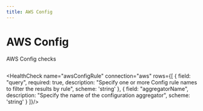 ```yaml
---
title: AWS Config
---
```


# <Icon name="aws-config" /> AWS Config

AWS Config checks


```yaml title="aws-config-rule.yaml"  file=../../../modules/canary-checker/fixtures/aws/aws_config_pass.yaml
```



<HealthCheck name="awsConfigRule" connection="aws" rows={[
  {
    field: "query",
    required: true,
    description: "Specify one or more Config rule names to filter the results by rule",
    scheme: 'string'
  },
  {
    field: "aggregatorName",
    description: "Specify the name of the configuration aggregator",
    scheme: 'string'
  }
]}/>


